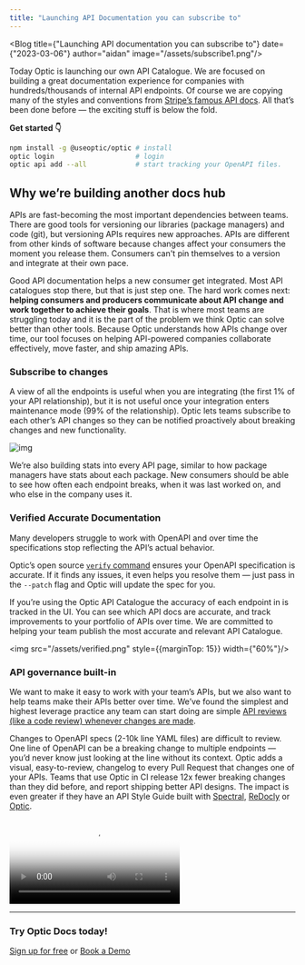 ```yaml
---
title: "Launching API Documentation you can subscribe to"
---
```



<Blog title={"Launching API documentation you can subscribe to"} date={"2023-03-06"} author="aidan" image="/assets/subscribe1.png"/>

Today Optic is launching our own API Catalogue. We are focused on building a great documentation experience for companies with hundreds/thousands of internal API endpoints. Of course we are copying many of the styles and conventions from [Stripe’s famous API docs](https://stripe.com/docs/api). All that’s been done before — the exciting stuff is below the fold.

**Get started 👇**

```bash
npm install -g @useoptic/optic # install
optic login                    # login
optic api add --all            # start tracking your OpenAPI files.
```

## Why we’re building another docs hub

APIs are fast-becoming the most important dependencies between teams. There are good tools for versioning our libraries (package managers) and code (git), but versioning APIs requires new approaches. APIs are different from other kinds of software because changes affect your consumers the moment you release them. Consumers can't pin themselves to a version and integrate at their own pace.

Good API documentation helps a new consumer get integrated. Most API catalogues stop there, but that is just step one. The hard work comes next: **helping consumers and producers communicate about API change and work together to achieve their goals**. That is where most teams are struggling today and it is the part of the problem we think Optic can solve better than other tools. Because Optic understands how APIs change over time, our tool focuses on helping API-powered companies collaborate effectively, move faster, and ship amazing APIs.

### Subscribe to changes

A view of all the endpoints is useful when you are integrating (the first 1% of your API relationship), but it is not useful once your integration enters maintenance mode (99% of the relationship). Optic lets teams subscribe to each other’s API changes so they can be notified proactively about breaking changes and new functionality.

![img](/assets/docs.png)

We’re also building stats into every API page, similar to how package managers have stats about each package. New consumers should be able to see how often each endpoint breaks, when it was last worked on, and who else in the company uses it.

### Verified Accurate Documentation

Many developers struggle to work with OpenAPI and over time the specifications stop reflecting the API’s actual behavior.

Optic’s open source [`verify` command](https://www.useoptic.com/docs/openapi/verify-openapi) ensures your OpenAPI specification is accurate. If it finds any issues, it even helps you resolve them — just pass in the `--patch` flag and Optic will update the spec for you.

If you’re using the Optic API Catalogue the accuracy of each endpoint in is tracked in the UI. You can see which API docs are accurate, and track improvements to your portfolio of APIs over time. We are committed to helping your team publish the most accurate and relevant API Catalogue.

<img src="/assets/verified.png" style={{marginTop: 15}} width={"60%"}/>

### API governance built-in

We want to make it easy to work with your team’s APIs, but we also want to help teams make their APIs better over time. We’ve found the simplest and highest leverage practice any team can start doing are simple [API reviews (like a code review) whenever changes are made](https://www.useoptic.com/blog/api-review).

Changes to OpenAPI specs (2-10k line YAML files) are difficult to review. One line of OpenAPI can be a breaking change to multiple endpoints — you’d never know just looking at the line without its context. Optic adds a visual, easy-to-review, changelog to every Pull Request that changes one of your APIs. Teams that use Optic in CI release 12x fewer breaking changes than they did before, and report shipping better API designs. The impact is even greater if they have an API Style Guide built with [Spectral](https://github.com/stoplightio/spectral), [ReDocly](https://redocly.com/) or [Optic](https://www.useoptic.com/docs/standards).

<div className="tailwind" style={{maxWidth: 600}}>
    <Video caption="Visual API Changelogs" src="/video/new-changelog-short.mp4" poster="/video/new-changelog.jpg" />
</div>

---

### Try Optic Docs today!

[Sign up for free](/api/sign-up) or [Book a Demo](https://calendly.com/opticlabs/optic-cloud-demo-chat)